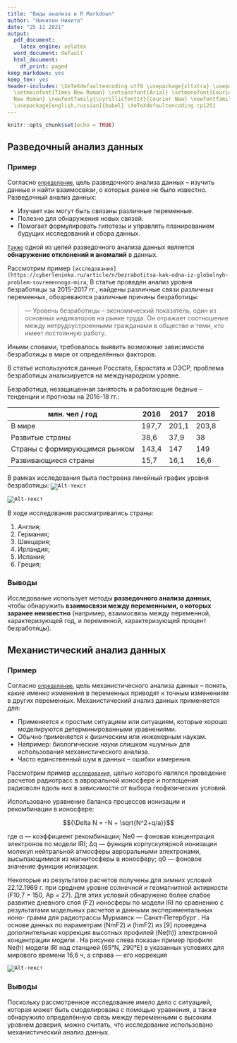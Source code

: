 ---
title: "Виды анализа и R Markdown"
author: "Никитин Никита"
date: "25 11 2021"
output:
  pdf_document:
    latex_engine: xelatex
  word_document: default
  html_document:
    df_print: paged
keep_markdown: yes
keep_tex: yes
header-includes: \XeTeXdefaultencoding utf8 \usepackage{xltxtra} \usepackage{fontspec}
  \setmainfont{Times New Roman} \setsansfont{Arial} \setmonofont{Courier New} \newfontfamily{\cyrillicfont}{Times
  New Roman} \newfontfamily{\cyrillicfonttt}{Courier New} \newfontfamily{\cyrillicfontsf}{Arial}
  \usepackage[english,russian]{babel} \XeTeXdefaultencoding cp1251
---
```{r setup, include=FALSE}
knitr::opts_chunk$set(echo = TRUE)
```

## Разведочный анализ данных
### Пример

Согласно <code>[определению](http://domic.isu.ru/student/entity/5345/content/analysis.pdf)</code>, цель разведочного анализа данных – изучить данные и найти взаимосвязи, о которых ранее не было известно. Разведочный анализ данных: 

* Изучает как могут быть связаны различные переменные.
* Полезно для обнаружения новых связей. 
* Помогает формулировать гипотезы и управлять планированием будущих исследований и сбора данных.  

<code>[Также](https://ru.wikipedia.org/wiki/%D0%A0%D0%B0%D0%B7%D0%B2%D0%B5%D0%B4%D0%BE%D1%87%D0%BD%D1%8B%D0%B9_%D0%B0%D0%BD%D0%B0%D0%BB%D0%B8%D0%B7_%D0%B4%D0%B0%D0%BD%D0%BD%D1%8B%D1%85)</code> одной из целей разведочного анализа данных является **обнаружение отклонений и аномалий** в данных. 

Рассмотрим пример <code>[исследования](https://cyberleninka.ru/article/n/bezrabotitsa-kak-odna-iz-globalnyh-problem-sovremennogo-mira</code>, В статье проведен анализ уровня безработицы за 2015-2017 гг., найдены различные связи различных переменных, обозреваются различные причины безработицы:

> — Уровень безработицы – экономический показатель, один из основных индикаторов на рынке труда. Он отражает соотношение между нетрудоустроенными гражданами в обществе и теми, кто имеет постоянную работу.

Иными словами, требовалось выявить возможные зависимости безработицы в мире от определённых факторов.

В статье используются данные Росстата, Евростата и ОЭСР, проблема безработицы анализируется на международном уровне.

Безработица, незащищенная занятость и работающие бедные – тенденции и прогнозы на 2016-18 гг.:

| млн. чел / год                | 2016  | 2017  | 2018  |
|-------------------------------|-------|-------|-------|
| В мире                        | 197,7 | 201,1 | 203,8 |
| Развитые страны               | 38,6  | 37,9  | 38    |
| Страны с формирующимся рынком | 143,4 | 147   | 149   |
| Развивающиеся страны          | 15,7  | 16,1  | 16,6  |

В рамках исследования была построена линейный график уровня безработицы:
<code>![Alt-текст](C:\Users\nicki\Downloads\markdown\Capture1.PNG)</code>


<code>![Alt-текст](C:\Users\nicki\Downloads\markdown\Capture.PNG)</code>

В ходе исследования рассматривались страны:

1. Англия;
2. Германия;
3. Швецария;
4. Ирландия;
5. Испания;
6. Греция;


### Выводы

Исследование использует методы **разведочного анализа данных**, чтобы обнаружить **взаимосвязи между переменными, о которых заранее неизвестно** (например, взаимосвязь между переменной, характеризующей год, и переменной, характеризующей процент безработицы). 

## Механистический анализ данных 
### Пример

Согласно <code>[определению](http://domic.isu.ru/student/entity/5345/content/analysis.pdf)</code>, цель механистического анализа данных – понять, какие именно изменения в переменных приводят к точным изменениям в других переменных. Механистический анализ данных применяется для:

* Применяется к простым ситуациям или ситуациям, которые хорошо моделируются детерминированными уравнениями. 
* Обычно применяется к физическим или инженерным наукам.
* Например: биологические науки слишком «шумны» для использования механистического анализа.
* Часто единственный шум в данных – ошибки измерения.

Рассмотрим пример <code>[исследования](https://cyberleninka.ru/article/n/chislennaya-model-rascheta-radiotrass-korotkih-radiovoln-v-ionosfere)</code>, целью которого являлся проведение расчетов радиотрасс в авроральной ионосфере и поглощения радиоволн вдоль них в зависимости от выбора геофизических условий.


Использовано уравнение баланса процессов ионизации и рекомбинации в ионосфере:

$${\Delta N = -N + \sqrt{N^2+q/a}}$$

где α — коэффициент рекомбинации; Ne0 — фоновая концентрация электронов по модели IRI; ∆q — функция корпускулярной ионизации молекул нейтральной атмосферы авроральными электронами, высыпающимися из магнитосферы в ионосферу; q0 — фоновое значение функции ионизации.



Некоторые из результатов расчетов получены для зимних условий 22.12.1969 г. при среднем уровне солнечной и геомагнитной активности (F10,7 = 150, Ap = 27). Для этих условий обнаружено более слабое развитие дневного слоя \(F2\) ионосферы по модели IRI  по сравнению с результатами модельных расчетов и данными экспериментальных ионо- грамм для радиотрассы Мурманск — Санкт-Петербург . На основе данных по параметрам \(NmF2\) и \(hmF2\) из [9] проведена дополнительная
коррекция высотных профилей \(Ne(h)\) электронной концентрации модели . На рисунке слева показан пример профиля Ne(h) модели IRI над станцией (65°N, 290°E) в указанных условиях для мирового времени
16,6 ч, а справа — его коррекция

<code>![Alt-текст](C:\Users\nicki\Downloads\markdown\Capture3.PNG)</code>


### Выводы

Поскольку рассмотренное исследование имело дело с ситуацией, которая может быть смоделирована с помощью уравнения, а также обнаружило определённую связь между переменными с высоким уровнем доверия, можно считать, что исследование использовано механистический анализ данных.
